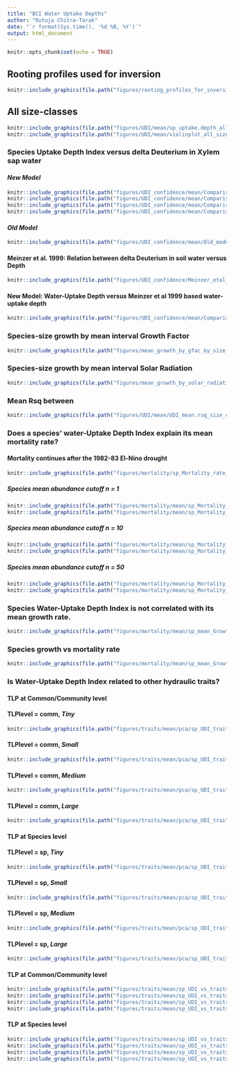 ```yaml
---
title: "BCI Water Uptake Depths"
author: "Rutuja Chitra-Tarak"
date: "`r format(Sys.time(), '%d %B, %Y')`"
output: html_document
---
```


```r
knitr::opts_chunk$set(echo = TRUE)
```

## Rooting profiles used for inversion

```r
knitr::include_graphics(file.path("figures/rooting_profiles_for_inversion.jpeg"))
```
## All size-classes

```r
knitr::include_graphics(file.path("figures/UDI/mean/sp_uptake.depth_all_sizes_cor0.3_mean_skIqAp.jpeg"))
knitr::include_graphics(file.path("figures/UDI/mean/violinplot_all_sizes_cor0.3_mean_skIqAp.jpeg"))
```

### Species Uptake Depth Index versus delta Deuterium in Xylem sap water

#### *New Model*
```r
knitr::include_graphics(file.path("figures/UDI_confidence/mean/Comparison_with_Meinzer1999_deltaD_vs.modelled_uptake.depth_cor0.3_comm_with outliers.jpeg"))
knitr::include_graphics(file.path("figures/UDI_confidence/mean/Comparison_with_Meinzer1999_deltaD_vs.modelled_uptake.depth_cor0.3_comm_without outliers.jpeg"))
knitr::include_graphics(file.path("figures/UDI_confidence/mean/Comparison_with_Meinzer1999_deltaD_vs.modelled_uptake.depth_cor0.3_sp_with outliers.jpeg"))
knitr::include_graphics(file.path("figures/UDI_confidence/mean/Comparison_with_Meinzer1999_deltaD_vs.modelled_uptake.depth_cor0.3_sp_without outliers.jpeg"))
```
#### *Old Model*

```r
knitr::include_graphics(file.path("figures/UDI_confidence/mean/Old_model_Comparison_with_Meizer1999_isotope_vs.modelled_uptake.depth.tiff"))
```

#### Meinzer et al. 1999: Relation between delta Deuterium in soil water versus Depth

```r
knitr::include_graphics(file.path("figures/UDI_confidence/Meinzer_etal_1999_Depth_vs_soil_deltaD.jpeg"))
```

#### New Model: Water-Uptake Depth versus Meinzer et al 1999 based water-uptake depth

```r
knitr::include_graphics(file.path("figures/UDI_confidence/mean/Comparison_with_Meinzer1999_isotopic_vs.modelled_uptake.depth_cor0.3_sp_without outliers.jpeg"))
```

### Species-size growth by mean interval Growth Factor

```r
knitr::include_graphics(file.path("figures/mean_growth_by_gfac_by_size.jpeg"))
```

### Species-size growth by mean interval Solar Radiation

```r

knitr::include_graphics(file.path("figures/mean_growth_by_solar_radiation_by_size.jpeg"))
```

### Mean Rsq between
```r

knitr::include_graphics(file.path("figures/UDI/mean/UDI_mean.rsq_size_class_cor0.3_2019-10-14_5000_mean_5_rsq_vs_UDI.jpeg"))
```

### Does a species' water-Uptake Depth Index explain its mean mortality rate?

#### Mortality continues after the 1982-83 El-Nino drought

```r

knitr::include_graphics(file.path("figures/mortality/sp_Mortality_rate_by_period_above1cmDBH_aboveN50.jpeg"))
```

##### Species mean abundance cutoff n = 1
```r
knitr::include_graphics(file.path("figures/mortality/mean/sp_Mortality_rate_by_period_udi_by_size_aboveN1_tlpcommn.jpeg"))
knitr::include_graphics(file.path("figures/mortality/mean/sp_Mortality_rate_by_period_udi_by_size_aboveN1_tlpsp.jpeg"))
```

##### Species mean abundance cutoff n = 10
```r
knitr::include_graphics(file.path("figures/mortality/mean/sp_Mortality_rate_by_period_udi_by_size_aboveN10_tlpcommn.jpeg"))
knitr::include_graphics(file.path("figures/mortality/mean/sp_Mortality_rate_by_period_udi_by_size_aboveN10_tlpsp.jpeg"))
```

##### Species mean abundance cutoff n = 50
```r
knitr::include_graphics(file.path("figures/mortality/mean/sp_Mortality_rate_by_period_udi_by_size_aboveN50_tlpcommn.jpeg"))
knitr::include_graphics(file.path("figures/mortality/mean/sp_Mortality_rate_by_period_udi_by_size_aboveN50_tlpsp.jpeg"))
```


### Species Water-Uptake Depth Index is not correlated with its mean growth rate.

```r
knitr::include_graphics(file.path("figures/mortality/mean/sp_mean_Growth_vs_udi_size_tlpcomm.jpeg"))
```


### Species growth vs mortality rate

```r
knitr::include_graphics(file.path("figures/mortality/mean/sp_mean_Growth_vs_mrate.jpeg"))
```

### Is Water-Uptake Depth Index related to other hydraulic traits?
#### TLP at Common/Community level
#### TLPlevel = comm, *Tiny*
```r
knitr::include_graphics(file.path("figures/traits/mean/pca/sp_UDI_traits_democomm_tiny.tiff"))
```
#### TLPlevel = comm, *Small*
```r
knitr::include_graphics(file.path("figures/traits/mean/pca/sp_UDI_traits_democomm_small.tiff"))
```
#### TLPlevel = comm, *Medium*
```r
knitr::include_graphics(file.path("figures/traits/mean/pca/sp_UDI_traits_democomm_medium.tiff"))
```
#### TLPlevel = comm, *Large*
```r
knitr::include_graphics(file.path("figures/traits/mean/pca/sp_UDI_traits_democomm_large.tiff"))
```

#### TLP at Species level
#### TLPlevel = sp, *Tiny*
```r
knitr::include_graphics(file.path("figures/traits/mean/pca/sp_UDI_traits_demosp_tiny.tiff"))
```
#### TLPlevel = sp, *Small*
```r
knitr::include_graphics(file.path("figures/traits/mean/pca/sp_UDI_traits_demosp_small.tiff"))
```
#### TLPlevel = sp, *Medium*
```r
knitr::include_graphics(file.path("figures/traits/mean/pca/sp_UDI_traits_demosp_medium.tiff"))
```
#### TLPlevel = sp, *Large*
```r
knitr::include_graphics(file.path("figures/traits/mean/pca/sp_UDI_traits_demosp_large.tiff"))
```


#### TLP at Common/Community level
```r
knitr::include_graphics(file.path("figures/traits/mean/sp_UDI_vs_traits_corrplot_tlpcomm_tiny_demo.jpeg"))
knitr::include_graphics(file.path("figures/traits/mean/sp_UDI_vs_traits_corrplot_tlpcomm_small_demo.jpeg"))
knitr::include_graphics(file.path("figures/traits/mean/sp_UDI_vs_traits_corrplot_tlpcomm_medium_demo.jpeg"))
knitr::include_graphics(file.path("figures/traits/mean/sp_UDI_vs_traits_corrplot_tlpcomm_large_demo.jpeg"))
```

#### TLP at Species level
```r
knitr::include_graphics(file.path("figures/traits/mean/sp_UDI_vs_traits_corrplot_tlpsp_tiny_demo.jpeg"))
knitr::include_graphics(file.path("figures/traits/mean/sp_UDI_vs_traits_corrplot_tlpsp_small_demo.jpeg"))
knitr::include_graphics(file.path("figures/traits/mean/sp_UDI_vs_traits_corrplot_tlpsp_medium_demo.jpeg"))
knitr::include_graphics(file.path("figures/traits/mean/sp_UDI_vs_traits_corrplot_tlpsp_large_demo.jpeg"))
```
